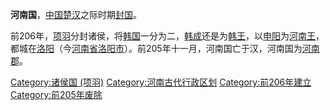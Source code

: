 '''河南国'''，[[中国|中国]][[楚汉|楚汉]]之际时期[[封国|封国]]。

前206年，[[项羽|项羽]]分封诸侯，将[[韩国_(战国)|韩国]]一分为二，[[韩成|韩成]]还是为[[韩王|韩王]]，以[[申阳|申阳]]为[[河南王|河南王]]，都城在[[洛阳|洛阳]]（今[[河南省|河南省]][[洛阳市|洛阳市]]）。前205年十一月，河南国亡于汉，河南国为[[河南郡|河南郡]]。

{{项羽十八诸侯}}
[[Category:诸侯国_(项羽)|Category:诸侯国 (项羽)]]
[[Category:河南古代行政区划|Category:河南古代行政区划]]
[[Category:前206年建立|Category:前206年建立]]
[[Category:前205年废除|Category:前205年废除]]